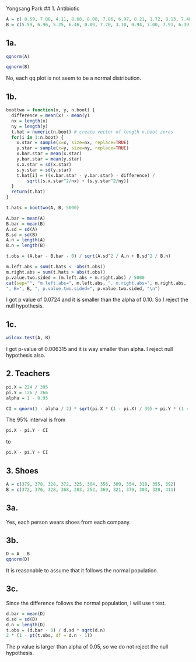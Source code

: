 Yongsang Park
## 1. Antibiotic
```r
A = c( 8.59, 7.80, 4.11, 8.68, 8.08, 7.86, 6.97, 8.21, 1.72, 8.13, 7.48, 6.33, 8.32, 8.65, 3.06, 8.90)
B = c(5.59, 6.96, 5.25, 6.46, 0.09, 7.70, 3.10, 0.94, 7.00, 7.91, 6.39, 7.45, 5.79, 6.66, 5.91, 6.62, 5.07, 7.25)
```

## 1a.
```r
qqnorm(A)
```
```r
qqnorm(B)
```

No, each qq plot is not seem to be a normal distribution.

## 1b.
```r
boottwo = function(x, y, n.boot) {
  difference = mean(x) - mean(y)
  nx = length(x)
  ny = length(y)
  t.hat = numeric(n.boot) # create vector of length n.boot zeros
  for(i in 1:n.boot) {
    x.star = sample(x=x, size=nx, replace=TRUE)
    y.star = sample(x=y, size=ny, replace=TRUE)
    x.bar.star = mean(x.star)
    y.bar.star = mean(y.star)
    s.x.star = sd(x.star)
    s.y.star = sd(y.star)
    t.hat[i] = ((x.bar.star - y.bar.star) - difference) /
        sqrt((s.x.star^2/nx) + (s.y.star^2/ny))
  }
  return(t.hat)
}

t.hats = boottwo(A, B, 5000)

A.bar = mean(A)
B.bar = mean(B)
A.sd = sd(A)
B.sd = sd(B)
A.n = length(A)
B.n = length(B)

t.obs = (A.bar - B.bar - 0) / sqrt(A.sd^2 / A.n + B.sd^2 / B.n)

m.left.abs = sum(t.hats < -abs(t.obs))
m.right.abs = sum(t.hats > abs(t.obs))
p.value.two.sided = (m.left.abs + m.right.abs) / 5000
cat(sep="", "m.left.abs=", m.left.abs, ", m.right.abs=", m.right.abs,
", B=", B, ", p.value.two.sided=", p.value.two.sided, "\n")
```
I got p value of 0.0724 and it is smaller than the alpha of 0.10. So I reject the null hypothesis.

## 1c.
```r
wilcox.test(A, B)
```
I got p-value of 0.006315 and it is way smaller than alpha. I reject null hypothesis also.

## 2. Teachers
```r
pi.X = 224 / 395
pi.Y = 126 / 266
alpha = 1 - 0.95

CI = qnorm(1 - alpha / 2) * sqrt(pi.X * (1 - pi.X) / 395 + pi.Y * (1 - pi.Y) / 266)
```
The 95% interval is from
```r
pi.X - pi.Y - CI
```
to
```r
pi.X - pi.Y + CI
```


## 3. Shoes
```r
A = c(379, 378, 328, 372, 325, 304, 356, 309, 354, 318, 355, 392)
B = c(372, 376, 328, 368, 283, 252, 369, 321, 379, 303, 328, 411)
```

## 3a.
Yes, each person wears shoes from each company.

## 3b.
```r
D = A - B
qqnorm(D)
```

It is reasonable to assume that it follows the normal population.

## 3c.
Since the difference follows the normal population, I will use t test.
```r
d.bar = mean(D)
d.sd = sd(D)
d.n = length(D)
t.obs = (d.bar - 0) / d.sd * sqrt(d.n)
2 * (1 - pt(t.obs, df = d.n - 1))
```
The p value is larger than alpha of 0.05, so we do not reject the null hypothesis.
